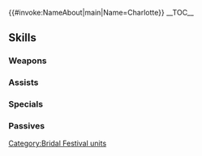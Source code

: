 {{#invoke:NameAbout|main|Name=Charlotte}}{{HeroPage Tabs}}
{{Hero Infobox
|Name=Charlotte
|Title=Money Maiden
|artist=pikomaro
|GrowthModifier=None
|WeaponType=Blue Lance
|MoveType=Infantry
|Origin=Fire Emblem Fates
|Gender=Female
|actorEN=Brianna Knickerbocker
|actorJP=清水愛
|releaseDate=May 30, 2017
|TagID=花嫁シャーロッテ
|InternalID=135
|Properties=special,tiara,specRate_202202
|cv1=11
|cv2=600300
|description=Nohrian border guard always on patrol, whether to find enemies to fight or a rich fellow to marry. Appears in Fire Emblem Fates.
}}
__TOC__
{{Stats Page
|Lv1HP=20|Lv1ATK=10|Lv1SPD=8|Lv1DEF=5|Lv1RES=4
|GRHP=60|GRATK=60|GRSPD=55|GRDEF=45|GRRES=35
}}
==Skills==
===Weapons===
{{Weapons Table
|weapon1=Iron Lance
|weapon1Default=1
|weapon1Unlock=1
|weapon2=Steel Lance
|weapon2Default=3
|weapon2Unlock=2
|weapon3=First Bite
|weapon3Default=4
|weapon3Unlock=3
|weapon4=First Bite+
|weapon4Default=5
|weapon4Unlock=5
}}
===Assists===
{{Assists Table
|assist1=Smite
|assist1Default=4
|assist1Unlock=3
}}
===Specials===
{{Specials Table}}
===Passives===
{{Passives Table
|passiveA1=Wind Boost 1
|passiveA2=Wind Boost 2
|passiveA3=Wind Boost 3
|passiveA1Unlock=1
|passiveA2Unlock=2
|passiveA3Unlock=4
|passiveC1=Threaten Atk 1
|passiveC2=Threaten Atk 2
|passiveC3=Threaten Atk 3
|passiveC1Unlock=3
|passiveC2Unlock=4
|passiveC3Unlock=5
}}
{{Heroes Navbox}}
[[Category:Bridal Festival units]]